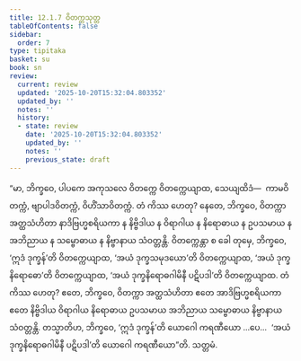 ```yaml
---
title: 12.1.7 ဝိတက္ကသုတ္တ
tableOfContents: false
sidebar:
  order: 7
type: tipitaka
basket: su
book: sn
review:
  current: review
  updated: '2025-10-20T15:32:04.803352'
  updated_by: ''
  notes: ''
  history:
  - state: review
    date: '2025-10-20T15:32:04.803352'
    updated_by: ''
    notes: ''
    previous_state: draft
---
```



<DynamicBreadcrumb />


<ReviewStatus review={frontmatter.review} showDetails={true} />

<HypothesisAnnotation frontmatter={frontmatter} />

<Division number="1077" book="sn" e="ch" v="18" p="440">

<Paragraph number="2188" book="sn">
“မာ, ဘိက္ခဝေ, ပါပကေ အကုသလေ ဝိတက္ကေ ဝိတက္ကေယျာထ, သေယျထိဒံ—  ကာမဝိတက္ကံ, ဗျာပါဒဝိတက္ကံ, ဝိဟိံသာဝိတက္ကံ. တံ ကိဿ ဟေတု? နေတေ, ဘိက္ခဝေ, ဝိတက္ကာ အတ္ထသံဟိတာ နာဒိဗြဟ္မစရိယကာ န နိဗ္ဗိဒါယ န ဝိရာဂါယ န နိရောဓာယ န ဥပသမာယ န အဘိညာယ န သမ္ဗောဓာယ န နိဗ္ဗာနာယ သံဝတ္တန္တိ.
</Paragraph>

<Paragraph number="2189" book="sn">
ဝိတက္ကေန္တာ စ ခေါ တုမှေ, ဘိက္ခဝေ, ‘ဣဒံ ဒုက္ခန်’တိ ဝိတက္ကေယျာထ, ‘အယံ ဒုက္ခသမုဒယော’တိ ဝိတက္ကေယျာထ, ‘အယံ ဒုက္ခနိရောဓော’တိ ဝိတက္ကေယျာထ, ‘အယံ ဒုက္ခနိရောဓဂါမိနီ ပဋိပဒါ’တိ ဝိတက္ကေယျာထ. တံ ကိဿ ဟေတု? ဧတေ, ဘိက္ခဝေ, ဝိတက္ကာ အတ္ထသံဟိတာ ဧတေ အာဒိဗြဟ္မစရိယကာ ဧတေ နိဗ္ဗိဒါယ ဝိရာဂါယ နိရောဓာယ ဥပသမာယ အဘိညာယ သမ္ဗောဓာယ နိဗ္ဗာနာယ သံဝတ္တန္တိ.
</Paragraph>

<Paragraph number="2190" book="sn">
တသ္မာတိဟ, ဘိက္ခဝေ, ‘ဣဒံ ဒုက္ခန်’တိ ယောဂေါ ကရဏီယော …ပေ…  ‘အယံ ဒုက္ခနိရောဓဂါမိနီ ပဋိပဒါ’တိ ယောဂေါ ကရဏီယော”တိ.

</Paragraph>
</Division>

<Paragraph number="2191" type="center" book="sn">
သတ္တမံ.
</Paragraph>